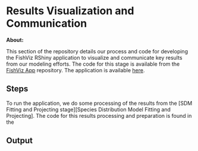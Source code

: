 # Results Visualization and Communication

**About:**

This section of the repository details our process and code for developing the FishViz RShiny application to visualize and communicate key results from our modeling efforts. The code for this stage is available from the [FishViz App](https://github.com/gulfofmaine/FishVis) repository. The application is available [here](https://gmri-isel.shinyapps.io/FishVis/).

## Steps

To run the application, we do some processing of the results from the [SDM Fitting and Projecting stage][Species Distribution Model Fitting and Projecting]. The code for this results processing and preparation is found in the 

## Output




